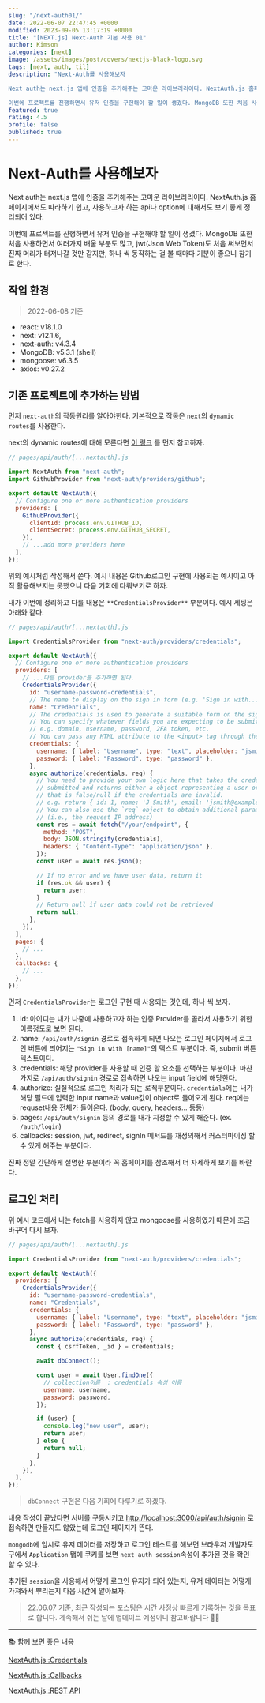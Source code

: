 ```yaml
---
slug: "/next-auth01/"
date: 2022-06-07 22:47:45 +0000
modified: 2023-09-05 13:17:19 +0000
title: "[NEXT.js] Next-Auth 기본 사용 01"
author: Kimson
categories: [next]
image: /assets/images/post/covers/nextjs-black-logo.svg
tags: [next, auth, til]
description: "Next-Auth를 사용해보자

Next auth는 next.js 앱에 인증을 추가해주는 고마운 라이브러리이다. NextAuth.js 홈페이지에서도 따라하기 쉽고, 사용하고자 하는 api나 option에 대해서도 보기 좋게 정리되어 있다.

이번에 프로젝트를 진행하면서 유저 인증을 구현해야 할 일이 생겼다. MongoDB 또한 처음 사용하면서 여러가지 배울 부분도 많고, jwt(Json Web Token)도 처음 써보면서 진짜 머리가 터져나갈 것만 같지만, 하나 씩 동작하는 걸 볼 때마다 기분이 좋으니 참기로 한다."
featured: true
rating: 4.5
profile: false
published: true
---
```


# Next-Auth를 사용해보자

Next auth는 next.js 앱에 인증을 추가해주는 고마운 라이브러리이다. NextAuth.js 홈페이지에서도 따라하기 쉽고, 사용하고자 하는 api나 option에 대해서도 보기 좋게 정리되어 있다.

이번에 프로젝트를 진행하면서 유저 인증을 구현해야 할 일이 생겼다. MongoDB 또한 처음 사용하면서 여러가지 배울 부분도 많고, jwt(Json Web Token)도 처음 써보면서 진짜 머리가 터져나갈 것만 같지만, 하나 씩 동작하는 걸 볼 때마다 기분이 좋으니 참기로 한다.

## 작업 환경

> 2022-06-08 기준

- react: v18.1.0
- next: v12.1.6,
- next-auth: v4.3.4
- MongoDB: v5.3.1 (shell)
- mongoose: v6.3.5
- axios: v0.27.2

## 기존 프로젝트에 추가하는 방법

먼저 `next-auth`의 작동원리를 알아야한다. 기본적으로 작동은 `next`의 `dynamic routes`를 사용한다.

next의 dynamic routes에 대해 모른다면 [이 링크](https://nextjs.org/docs/routing/dynamic-routes) 를 먼저 참고하자.

```jsx
// pages/api/auth/[...nextauth].js

import NextAuth from "next-auth";
import GithubProvider from "next-auth/providers/github";

export default NextAuth({
  // Configure one or more authentication providers
  providers: [
    GithubProvider({
      clientId: process.env.GITHUB_ID,
      clientSecret: process.env.GITHUB_SECRET,
    }),
    // ...add more providers here
  ],
});
```

위의 예시처럼 작성해서 쓴다. 예시 내용은 Github로그인 구현에 사용되는 예시이고 아직 활용해보지는 못했으니 다음 기회에 다뤄보기로 하자.

내가 이번에 정리하고 다룰 내용은 `**CredentialsProvider**` 부분이다. 예시 세팅은 아래와 같다.

```jsx
// pages/api/auth/[...nextauth].js

import CredentialsProvider from "next-auth/providers/credentials";

export default NextAuth({
  // Configure one or more authentication providers
  providers: [
    // ...다른 provider를 추가하면 된다.
    CredentialsProvider({
      id: "username-password-credentials",
      // The name to display on the sign in form (e.g. 'Sign in with...')
      name: "Credentials",
      // The credentials is used to generate a suitable form on the sign in page.
      // You can specify whatever fields you are expecting to be submitted.
      // e.g. domain, username, password, 2FA token, etc.
      // You can pass any HTML attribute to the <input> tag through the object.
      credentials: {
        username: { label: "Username", type: "text", placeholder: "jsmith" },
        password: { label: "Password", type: "password" },
      },
      async authorize(credentials, req) {
        // You need to provide your own logic here that takes the credentials
        // submitted and returns either a object representing a user or value
        // that is false/null if the credentials are invalid.
        // e.g. return { id: 1, name: 'J Smith', email: 'jsmith@example.com' }
        // You can also use the `req` object to obtain additional parameters
        // (i.e., the request IP address)
        const res = await fetch("/your/endpoint", {
          method: "POST",
          body: JSON.stringify(credentials),
          headers: { "Content-Type": "application/json" },
        });
        const user = await res.json();

        // If no error and we have user data, return it
        if (res.ok && user) {
          return user;
        }
        // Return null if user data could not be retrieved
        return null;
      },
    }),
  ],
  pages: {
    // ...
  },
  callbacks: {
    // ...
  },
});
```

먼저 `CredentialsProvider`는 로그인 구현 때 사용되는 것인데, 하나 씩 보자.

1. id: 아이디는 내가 나중에 사용하고자 하는 인증 Provider를 골라서 사용하기 위한 이름정도로 보면 된다.
2. name: `/api/auth/signin` 경로로 접속하게 되면 나오는 로그인 페이지에서 로그인 버튼에 띄어지는 `"Sign in with [name]"`의 텍스트 부분이다. 즉, submit 버튼 텍스트이다.
3. credentials: 해당 provider를 사용할 때 인증 할 요소를 선택하는 부분이다. 마찬가지로 `/api/auth/signin` 경로로 접속하면 나오는 input field에 해당한다.
4. authorize: 실질적으로 로그인 처리가 되는 로직부분이다. `credentials`에는 내가 해당 필드에 입력한 input name과 value값이 object로 들어오게 된다. req에는 requset내용 전체가 들어온다. (body, query, headers... 등등)
5. pages: `/api/auth/signin` 등의 경로를 내가 지정할 수 있게 해준다. (ex. `/auth/login`)
6. callbacks: session, jwt, redirect, signIn 메서드를 재정의해서 커스터마이징 할 수 있게 해주는 부분이다.

진짜 정말 간단하게 설명한 부분이라 꼭 홈페이지를 참조해서 더 자세하게 보기를 바란다.

## 로그인 처리

위 예시 코드에서 나는 fetch를 사용하지 않고 mongoose를 사용하였기 때문에 조금 바꾸어 다시 보자.

```jsx
// pages/api/auth/[...nextauth].js

import CredentialsProvider from "next-auth/providers/credentials";

export default NextAuth({
  providers: [
    CredentialsProvider({
      id: "username-password-credentials",
      name: "Credentials",
      credentials: {
        username: { label: "Username", type: "text", placeholder: "jsmith" },
        password: { label: "Password", type: "password" },
      },
      async authorize(credentials, req) {
        const { csrfToken, _id } = credentials;

        await dbConnect();

        const user = await User.findOne({
          // collection이름  : credentials 속성 이름
          username: username,
          password: password,
        });

        if (user) {
          console.log("new user", user);
          return user;
        } else {
          return null;
        }
      },
    }),
  ],
});
```

> `dbConnect` 구현은 다음 기회에 다루기로 하겠다.

내용 작성이 끝났다면 서버를 구동시키고 [http://localhost:3000/api/auth/signin](http://localhost:3000/api/auth/signin) 로 접속하면 만들지도 않았는데 로그인 페이지가 뜬다.

`mongodb`에 임시로 유저 데이터를 저장하고 로그인 테스트를 해보면 브라우저 개발자도구에서 `Application` 탭에 쿠키를 보면 `next auth session`속성이 추가된 것을 확인 할 수 있다.

추가된 `session`을 사용해서 어떻게 로그인 유지가 되어 있는지, 유저 데이터는 어떻게 가져와서 뿌리는지 다음 시간에 알아보자.

> 22.06.07 기준, 최근 작성되는 포스팅은 시간 사정상 빠르게 기록하는 것을 목표로 합니다. 계속해서 쉬는 날에 업데이트 예정이니 참고바랍니다 🙇‍♂️

---

📚 함께 보면 좋은 내용

[NextAuth.js::Credentials](https://next-auth.js.org/configuration/providers/credentials)

[NextAuth.js::Callbacks](https://next-auth.js.org/configuration/callbacks)

[NextAuth.js::REST API](https://next-auth.js.org/getting-started/rest-api)

